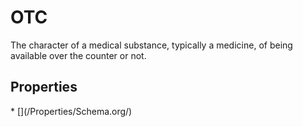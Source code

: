 # OTC

The character of a medical substance, typically a medicine, of being available over the counter or not.

## Properties

<Grid>
* [](/Properties/Schema.org/)

</Grid>


